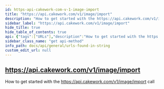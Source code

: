 ```yaml
---
id: https-api-cakework-com-v-1-image-import
title: "https://api.cakework.com/v1/image/import"
description: "How to get started with the https://api.cakework.com/v1/image/import call"
sidebar_label: "https://api.cakework.com/v1/image/import"
hide_title: true
hide_table_of_contents: true
api: {"tags":["URLs"],"description":"How to get started with the https://api.cakework.com/v1/image/import call","responses":{"responses":{"200":{"description":"200 300 response","examples":{"application/json":"{\n    \"versions\": [\n        {\n            \"status\": \"CURRENT\",\n            \"updated\": \"2011-01-21T11:33:21Z\",\n            \"id\": \"v2.0\",\n            \"links\": [\n                {\n                    \"href\": \"http://127.0.0.1:8774/v2/\",\n                    \"rel\": \"self\"\n                }\n            ]\n        },\n        {\n            \"status\": \"EXPERIMENTAL\",\n            \"updated\": \"2013-07-23T11:33:21Z\",\n            \"id\": \"v3.0\",\n            \"links\": [\n                {\n                    \"href\": \"http://127.0.0.1:8774/v3/\",\n                    \"rel\": \"self\"\n                }\n            ]\n        }\n    ]\n}"}}}},"method":"get","path":"/image/import","info":{"version":"1.0.0","title":"URLs found in string","description":"List of URLs extracted from input string"},"postman":{"name":"https://api.cakework.com/v1/image/import","description":{"content":"How to get started with the https://api.cakework.com/v1/image/import call","type":"text/plain"},"url":{"path":["image","import"],"host":["{{baseUrl}}"],"query":[],"variable":[]},"method":"GET"}}
sidebar_class_name: "get api-method"
info_path: docs/api/general/urls-found-in-string
custom_edit_url: null
---
```



## https://api.cakework.com/v1/image/import



How to get started with the https://api.cakework.com/v1/image/import call

<div><ApiTabs><TabItem label={"responses"} value={"responses"}><div></div><div></div></TabItem></ApiTabs></div>
      